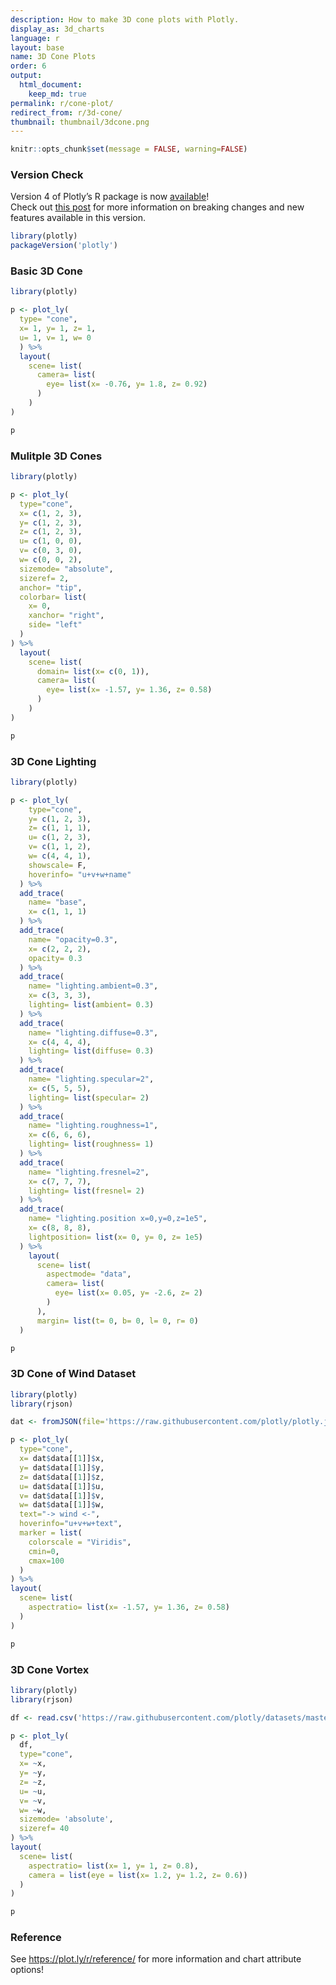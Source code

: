 ```yaml
---
description: How to make 3D cone plots with Plotly.
display_as: 3d_charts
language: r
layout: base
name: 3D Cone Plots
order: 6
output:
  html_document:
    keep_md: true
permalink: r/cone-plot/
redirect_from: r/3d-cone/
thumbnail: thumbnail/3dcone.png
---
```


```r
knitr::opts_chunk$set(message = FALSE, warning=FALSE)
```



### Version Check

Version 4 of Plotly's R package is now [available](https://plot.ly/r/getting-started/#installation)!<br>
Check out [this post](http://moderndata.plot.ly/upgrading-to-plotly-4-0-and-above/) for more information on breaking changes and new features available in this version.

```r
library(plotly)
packageVersion('plotly')
```

### Basic 3D Cone

``` r
library(plotly)

p <- plot_ly(
  type= "cone",
  x= 1, y= 1, z= 1,
  u= 1, v= 1, w= 0
  ) %>%
  layout(
    scene= list(
      camera= list(
        eye= list(x= -0.76, y= 1.8, z= 0.92)
      )
    )
)

p
```

### Mulitple 3D Cones

```r
library(plotly)

p <- plot_ly(
  type="cone",
  x= c(1, 2, 3),
  y= c(1, 2, 3),
  z= c(1, 2, 3),
  u= c(1, 0, 0),
  v= c(0, 3, 0),
  w= c(0, 0, 2),
  sizemode= "absolute",
  sizeref= 2,
  anchor= "tip",
  colorbar= list(
    x= 0,
    xanchor= "right",
    side= "left"
  )
) %>%
  layout(
    scene= list(
      domain= list(x= c(0, 1)),
      camera= list(
        eye= list(x= -1.57, y= 1.36, z= 0.58)
      )
    )
)

p
```

### 3D Cone Lighting

```r
library(plotly)

p <- plot_ly(
    type="cone",
    y= c(1, 2, 3),
    z= c(1, 1, 1),
    u= c(1, 2, 3),
    v= c(1, 1, 2),
    w= c(4, 4, 1),
    showscale= F,
    hoverinfo= "u+v+w+name"
  ) %>%
  add_trace(
    name= "base",
    x= c(1, 1, 1)
  ) %>%
  add_trace(
    name= "opacity=0.3",
    x= c(2, 2, 2),
    opacity= 0.3
  ) %>%
  add_trace(
    name= "lighting.ambient=0.3",
    x= c(3, 3, 3),
    lighting= list(ambient= 0.3)
  ) %>%
  add_trace(
    name= "lighting.diffuse=0.3",
    x= c(4, 4, 4),
    lighting= list(diffuse= 0.3)
  ) %>%
  add_trace(
    name= "lighting.specular=2",
    x= c(5, 5, 5),
    lighting= list(specular= 2)
  ) %>%
  add_trace(
    name= "lighting.roughness=1",
    x= c(6, 6, 6),
    lighting= list(roughness= 1)
  ) %>%
  add_trace(
    name= "lighting.fresnel=2",
    x= c(7, 7, 7),
    lighting= list(fresnel= 2)
  ) %>%
  add_trace(
    name= "lighting.position x=0,y=0,z=1e5",
    x= c(8, 8, 8),
    lightposition= list(x= 0, y= 0, z= 1e5)
  ) %>%
    layout(
      scene= list(
        aspectmode= "data",
        camera= list(
          eye= list(x= 0.05, y= -2.6, z= 2)
        )
      ),
      margin= list(t= 0, b= 0, l= 0, r= 0)
  )

p
```

### 3D Cone of Wind Dataset

```r
library(plotly)
library(rjson)

dat <- fromJSON(file='https://raw.githubusercontent.com/plotly/plotly.js/master/test/image/mocks/gl3d_cone-wind.json')

p <- plot_ly(
  type="cone",
  x= dat$data[[1]]$x,
  y= dat$data[[1]]$y,
  z= dat$data[[1]]$z,
  u= dat$data[[1]]$u,
  v= dat$data[[1]]$v,
  w= dat$data[[1]]$w,
  text="-> wind <-",
  hoverinfo="u+v+w+text",
  marker = list(
    colorscale = "Viridis",
    cmin=0,
    cmax=100
  )
) %>%
layout(
  scene= list(
    aspectratio= list(x= -1.57, y= 1.36, z= 0.58)
  )
)

p
```

### 3D Cone Vortex

```r
library(plotly)
library(rjson)

df <- read.csv('https://raw.githubusercontent.com/plotly/datasets/master/vortex.csv')

p <- plot_ly(
  df,
  type="cone",
  x= ~x,
  y= ~y,
  z= ~z,
  u= ~u,
  v= ~v,
  w= ~w,
  sizemode= 'absolute',
  sizeref= 40
) %>%
layout(
  scene= list(
    aspectratio= list(x= 1, y= 1, z= 0.8),
    camera = list(eye = list(x= 1.2, y= 1.2, z= 0.6))
  )
)

p
```

### Reference

See [https://plot.ly/r/reference/](https://plot.ly/r/reference/) for more information and chart attribute options!